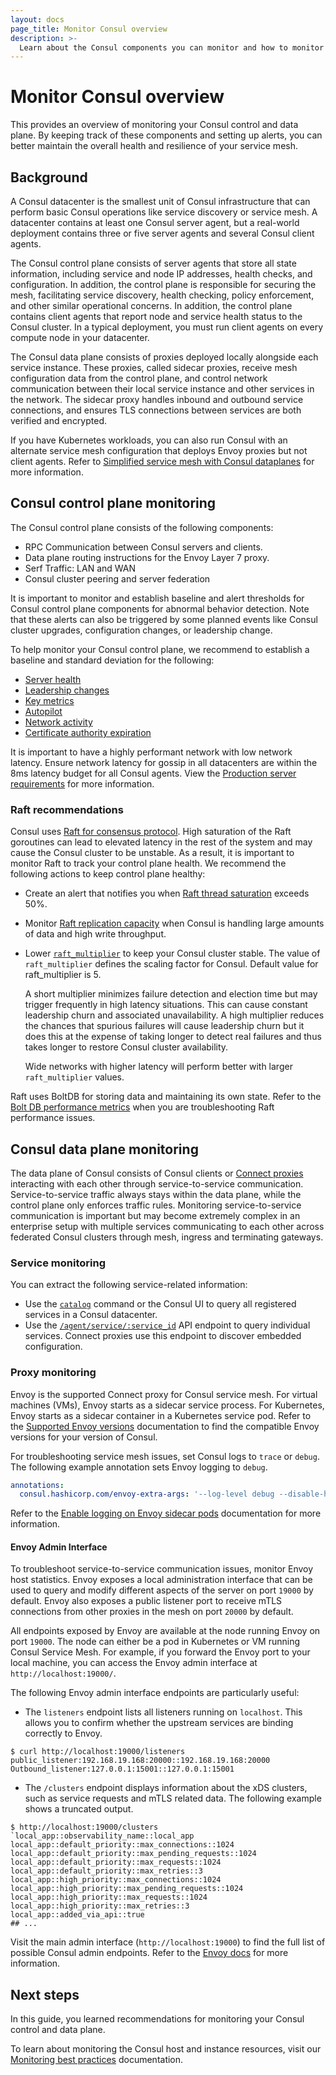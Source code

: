 ```yaml
---
layout: docs
page_title: Monitor Consul overview
description: >-
  Learn about the Consul components you can monitor and how to monitor these components.
---
```


# Monitor Consul overview

This provides an overview of monitoring your Consul control and data plane. By keeping track of these components and setting up alerts, you can better maintain the overall health and resilience of your service mesh.

## Background

A Consul datacenter is the smallest unit of Consul infrastructure that can perform basic Consul operations like service discovery or service mesh. A datacenter contains at least one Consul server agent, but a real-world deployment contains three or five server agents and several Consul client agents.

The Consul control plane consists of server agents that store all state information, including service and node IP addresses, health checks, and configuration. In addition, the control plane is responsible for securing the mesh, facilitating service discovery, health checking, policy enforcement, and other similar operational concerns. In addition, the control plane contains client agents that report node and service health status to the Consul cluster. In a typical deployment, you must run client agents on every compute node in your datacenter.

The Consul data plane consists of proxies deployed locally alongside each service instance. These proxies, called sidecar proxies, receive mesh configuration data from the control plane, and control network communication between their local service instance and other services in the network. The sidecar proxy handles inbound and outbound service connections, and ensures TLS connections between services are both verified and encrypted.

If you have Kubernetes workloads, you can also run Consul with an alternate service mesh configuration that deploys Envoy proxies but not client agents. Refer to [Simplified service mesh with Consul dataplanes](/consul/docs/architecture/control-plane/dataplane) for more information.

## Consul control plane monitoring

The Consul control plane consists of the following components:

- RPC Communication between Consul servers and clients.
- Data plane routing instructions for the Envoy Layer 7 proxy.
- Serf Traffic: LAN and WAN
- Consul cluster peering and server federation

It is important to monitor and establish baseline and alert thresholds for Consul control plane components for abnormal behavior detection. Note that these alerts can also be triggered by some planned events like Consul cluster upgrades, configuration changes, or leadership change.

To help monitor your Consul control plane, we recommend to establish a baseline and standard deviation for the following:

- [Server health](/consul/docs/agent/telemetry#server-health)
- [Leadership changes](/consul/docs/agent/telemetry#leadership-changes)
- [Key metrics](/consul/docs/agent/telemetry#key-metrics)
- [Autopilot](/consul/docs/agent/telemetry#autopilot)
- [Network activity](/consul/docs/agent/telemetry#network-activity-rpc-count)
- [Certificate authority expiration](/consul/docs/agent/telemetry#certificate-authority-expiration)

It is important to have a highly performant network with low network latency. Ensure network latency for gossip in all datacenters are within the 8ms latency budget for all Consul agents. View the [Production server requirements](/consul/docs/install/performance#production-server-requirements) for more information.

### Raft recommendations

Consul uses [Raft for consensus protocol](/consul/docs/concept/consensus). High saturation of the Raft goroutines can lead to elevated latency in the rest of the system and may cause the Consul cluster to be unstable. As a result, it is important to monitor Raft to track your control plane health. We recommend the following actions to keep control plane healthy:
- Create an alert that notifies you when [Raft thread saturation](/consul/docs/agent/telemetry#raft-thread-saturation) exceeds 50%.
- Monitor [Raft replication capacity](/consul/docs/agent/telemetry#raft-replication-capacity-issues) when Consul is handling large amounts of data and high write throughput.
- Lower [`raft_multiplier`](/consul/docs/install/performance#production) to keep your Consul cluster stable. The value of `raft_multiplier` defines the scaling factor for Consul. Default value for raft_multiplier is 5.

    A short multiplier minimizes failure detection and election time but may trigger frequently in high latency situations. This can cause constant leadership churn and associated unavailability. A high multiplier reduces the chances that spurious failures will cause leadership churn but it does this at the expense of taking longer to detect real failures and thus takes longer to restore Consul cluster availability.

    Wide networks with higher latency will perform better with larger `raft_multiplier` values.

Raft uses BoltDB for storing data and maintaining its own state. Refer to the [Bolt DB performance metrics](/consul/docs/agent/telemetry#bolt-db-performance) when you are troubleshooting Raft performance issues.

## Consul data plane monitoring

The data plane of Consul consists of Consul clients or [Connect proxies](/consul/docs/connect/proxy) interacting with each other through service-to-service communication. Service-to-service traffic always stays within the data plane, while the control plane only enforces traffic rules. Monitoring service-to-service communication is important but may become extremely  complex in an enterprise setup with multiple services communicating to each other across federated Consul clusters through mesh, ingress and terminating gateways.

### Service monitoring

You can extract the following service-related information:

- Use the [`catalog`](/consul/commands/catalog) command or the Consul UI to query all registered services in a Consul datacenter.
- Use the [`/agent/service/:service_id`](/consul/api-docs/agent/service#get-service-configuration) API endpoint to query individual services. Connect proxies use this endpoint to discover embedded configuration.

### Proxy monitoring

Envoy is the supported Connect proxy for Consul service mesh. For virtual machines (VMs), Envoy starts as a sidecar service process. For Kubernetes, Envoy starts as a sidecar container in a Kubernetes service pod.
Refer to the [Supported Envoy versions](/consul/docs/connect/proxies/envoy#supported-versions) documentation to find the compatible Envoy versions for your version of Consul.

For troubleshooting service mesh issues, set Consul logs to `trace` or `debug`. The following example annotation sets Envoy logging to `debug`.

```yaml
annotations:
  consul.hashicorp.com/envoy-extra-args: '--log-level debug --disable-hot-restart'
```

Refer to the [Enable logging on Envoy sidecar pods](/consul/docs/k8s/annotations-and-labels#consul-hashicorp-com-envoy-extra-args) documentation for more information.

#### Envoy Admin Interface

To troubleshoot service-to-service communication issues, monitor Envoy host statistics. Envoy exposes a local administration interface that can be used to query and modify different aspects of the server on port `19000` by default. Envoy also exposes a public listener port to receive mTLS connections from other proxies in the mesh on port `20000` by default.

All endpoints exposed by Envoy are available at the node running Envoy on port `19000`. The node can either be a pod in Kubernetes or VM running Consul Service Mesh. For example, if you forward the Envoy port to your local machine, you can access the Envoy admin interface at `http://localhost:19000/`.

The following Envoy admin interface endpoints are particularly useful:

- The `listeners` endpoint lists all listeners running on `localhost`. This allows you to confirm whether the upstream services are binding correctly to Envoy.

```shell-session
$ curl http://localhost:19000/listeners
public_listener:192.168.19.168:20000::192.168.19.168:20000
Outbound_listener:127.0.0.1:15001::127.0.0.1:15001
```

- The `/clusters` endpoint displays information about the xDS clusters, such as service requests and mTLS related data. The following example shows a truncated output.

```shell-session
$ http://localhost:19000/clusters
`local_app::observability_name::local_app
local_app::default_priority::max_connections::1024
local_app::default_priority::max_pending_requests::1024
local_app::default_priority::max_requests::1024
local_app::default_priority::max_retries::3
local_app::high_priority::max_connections::1024
local_app::high_priority::max_pending_requests::1024
local_app::high_priority::max_requests::1024
local_app::high_priority::max_retries::3
local_app::added_via_api::true
## ...
```

Visit the main admin interface (`http://localhost:19000`) to find the full list of possible Consul admin endpoints. Refer to the [Envoy docs](https://www.envoyproxy.io/docs/envoy/latest/operations/admin) for more information.

## Next steps

In this guide, you learned recommendations for monitoring your Consul control and data plane.

To learn about monitoring the Consul host and instance resources, visit our [Monitoring best practices](/well-architected-framework/reliability/reliability-monitoring-service-to-service-communication-with-envoy) documentation.